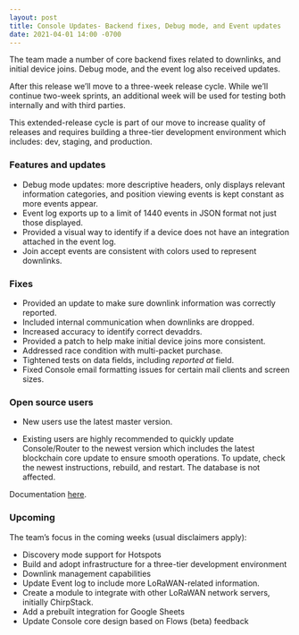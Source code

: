 ```yaml
---
layout: post
title: Console Updates- Backend fixes, Debug mode, and Event updates
date: 2021-04-01 14:00 -0700
---
```


The team made a number of core backend fixes related to downlinks, and initial device joins. Debug
mode, and the event log also received updates.

After this release we’ll move to a three-week release cycle. While we’ll continue two-week sprints,
an additional week will be used for testing both internally and with third parties.

This extended-release cycle is part of our move to increase quality of releases and requires
building a three-tier development environment which includes: dev, staging, and production.

### Features and updates

- Debug mode updates: more descriptive headers, only displays relevant information categories, and
  position viewing events is kept constant as more events appear.
- Event log exports up to a limit of 1440 events in JSON format not just those displayed.
- Provided a visual way to identify if a device does not have an integration attached in the event
  log.
- Join accept events are consistent with colors used to represent downlinks.

### Fixes

- Provided an update to make sure downlink information was correctly reported.
- Included internal communication when downlinks are dropped.
- Increased accuracy to identify correct devaddrs.
- Provided a patch to help make initial device joins more consistent.
- Addressed race condition with multi-packet purchase.
- Tightened tests on data fields, including _reported at_ field.
- Fixed Console email formatting issues for certain mail clients and screen sizes.

### Open source users

- New users use the latest master version.

- Existing users are highly recommended to quickly update Console/Router to the newest version which
  includes the latest blockchain core update to ensure smooth operations. To update, check the
  newest instructions, rebuild, and restart. The database is not affected.

Documentation [here](https://docs.helium.com/use-the-network/run-console/#console-setup).

### Upcoming

The team’s focus in the coming weeks (usual disclaimers apply):

- Discovery mode support for Hotspots
- Build and adopt infrastructure for a three-tier development environment
- Downlink management capabilities
- Update Event log to include more LoRaWAN-related information.
- Create a module to integrate with other LoRaWAN network servers, initially ChirpStack.
- Add a prebuilt integration for Google Sheets
- Update Console core design based on Flows (beta) feedback
